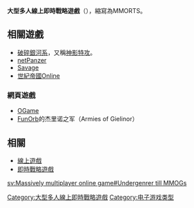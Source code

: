 {{unreferenced|time=2017-11-29T08:18:30+00:00}}
{{noteTA
|T=zh-cn:大型多人在线即时战略游戏; zh-tw:大型多人線上即時戰略遊戲; zh-hk:大型多人線上即時戰略遊戲;
|G1=Games
}}
'''大型多人線上即時戰略遊戲'''（{{lang|en|Massively multiplayer online real-time strategy}}），縮寫為MMORTS。

==相關遊戲==
*[[破碎銀河系|破碎銀河系]]，又稱[[神影特攻|神影特攻]]。
*[[netPanzer|netPanzer]]
*[[Savage|Savage]]
*[[世紀帝國Online|世紀帝國Online]]

===網頁遊戲===
*[[OGame|OGame]]
*[[FunOrb|FunOrb]]的杰里诺之军（Armies of Gielinor）

==相關==
* [[線上遊戲|線上遊戲]]
* [[即時戰略遊戲|即時戰略遊戲]]

{{電子遊戲類型}}

[[Category:大型多人線上即時戰略遊戲|Category:大型多人線上即時戰略遊戲]]
[[Category:电子游戏类型|Category:电子游戏类型]]

[[sv:Massively_multiplayer_online_game#Undergenrer_till_MMOGs|sv:Massively multiplayer online game#Undergenrer till MMOGs]]